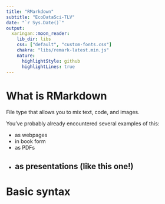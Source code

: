 ```yaml
---
title: "RMarkdown"
subtitle: "EcoDataSci-TLV"
date: "`r Sys.Date()`"
output:
  xaringan::moon_reader:
    lib_dir: libs
    css: ["default", "custom-fonts.css"]
    chakra: "libs/remark-latest.min.js"
    nature:
      highlightStyle: github
      highlightLines: true
---
```


# What is RMarkdown


File type that allows you to mix text, code, and images.

You've probably already encountered several examples of this:

- as webpages
- in book form
- as PDFs
- as presentations (like this one!)
---

# Basic syntax

